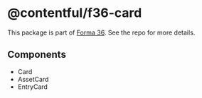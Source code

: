 # @contentful/f36-card

This package is part of [Forma 36](https://github.com/contentful/forma-36). See the repo for more details.

## Components

- Card
- AssetCard
- EntryCard
